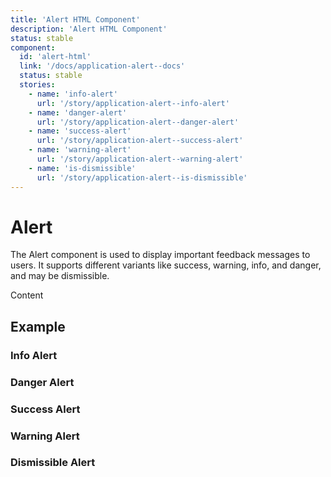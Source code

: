```yaml
---
title: 'Alert HTML Component'
description: 'Alert HTML Component'
status: stable
component:
  id: 'alert-html'
  link: '/docs/application-alert--docs'
  status: stable
  stories:
    - name: 'info-alert'
      url: '/story/application-alert--info-alert'
    - name: 'danger-alert'
      url: '/story/application-alert--danger-alert'
    - name: 'success-alert'
      url: '/story/application-alert--success-alert'
    - name: 'warning-alert'
      url: '/story/application-alert--warning-alert'
    - name: 'is-dismissible'
      url: '/story/application-alert--is-dismissible'
---
```


# Alert

The Alert component is used to display important feedback messages to users. It supports different variants like success, warning, info, and danger, and may be dismissible.

<Section current="html">

<ComponentPreview>
  <Alert title="Info Alert" variant="info" dismissible>
    Content
  </Alert>
</ComponentPreview>

## Example

### Info Alert

<StorybookFrame componentId="alert-html" story="info-alert" />

### Danger Alert

<StorybookFrame componentId="alert-html" story="danger-alert" />

### Success Alert

<StorybookFrame componentId="alert-html" story="success-alert" />

### Warning Alert

<StorybookFrame componentId="alert-html" story="warning-alert" />

### Dismissible Alert

<StorybookFrame componentId="alert-html" story="is-dismissible" />

</Section>
